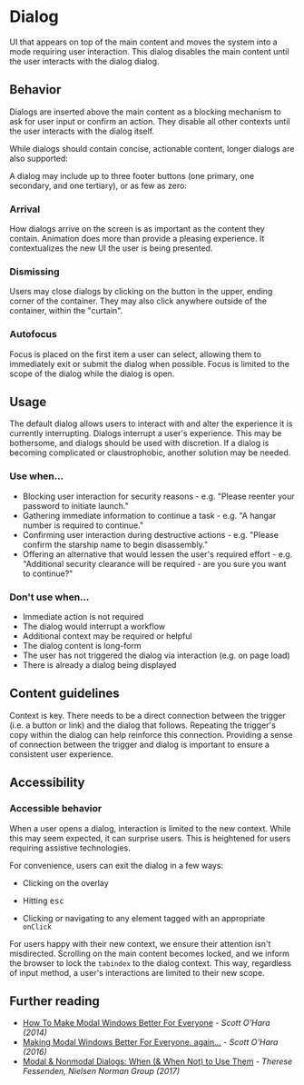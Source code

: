 
<Meta title="MUI Components/Dialog" anchor />

# Dialog

UI that appears on top of the main content and moves the system into a mode requiring user interaction. This dialog disables the main content until the user interacts with the dialog dialog.

## Behavior

Dialogs are inserted above the main content as a blocking mechanism to ask for user input or confirm an action. They disable all other contexts until the user interacts with the dialog itself.

<Canvas>
  <Story of={Stories.Default} />
</Canvas>

While dialogs should contain concise, actionable content, longer dialogs are also supported:

<Canvas>
  <Story of={Stories.Long} />
</Canvas>

A dialog may include up to three footer buttons (one primary, one secondary, and one tertiary), or as few as zero:

<Canvas>
  <Story of={Stories.NoButtons} />
</Canvas>

### Arrival

How dialogs arrive on the screen is as important as the content they contain. Animation does more than provide a pleasing experience. It contextualizes the new UI the user is being presented.

### Dismissing

Users may close dialogs by clicking on the button in the upper, ending corner of the container. They may also click anywhere outside of the container, within the "curtain".

### Autofocus

Focus is placed on the first item a user can select, allowing them to immediately exit or submit the dialog when possible. Focus is limited to the scope of the dialog while the dialog is open.

## Usage

The default dialog allows users to interact with and alter the experience it is currently interrupting. Dialogs interrupt a user's experience. This may be bothersome, and dialogs should be used with discretion. If a dialog is becoming complicated or claustrophobic, another solution may be needed.

### Use when...

- Blocking user interaction for security reasons - e.g. "Please reenter your password to initiate launch."
- Gathering immediate information to continue a task - e.g. "A hangar number is required to continue."
- Confirming user interaction during destructive actions - e.g. "Please confirm the starship name to begin disassembly."
- Offering an alternative that would lessen the user's required effort - e.g. "Additional security clearance will be required - are you sure you want to continue?"

### Don't use when...

- Immediate action is not required
- The dialog would interrupt a workflow
- Additional context may be required or helpful
- The dialog content is long-form
- The user has not triggered the dialog via interaction (e.g. on page load)
- There is already a dialog being displayed

## Content guidelines

Context is key. There needs to be a direct connection between the trigger (i.e. a button or link) and the dialog that follows. Repeating the trigger's copy within the dialog can help reinforce this connection. Providing a sense of connection between the trigger and dialog is important to ensure a consistent user experience.

## Accessibility

### Accessible behavior

When a user opens a dialog, interaction is limited to the new context. While this may seem expected, it can surprise users. This is heightened for users requiring assistive technologies.

For convenience, users can exit the dialog in a few ways:

- Clicking on the overlay

- Hitting <kbd>esc</kbd>

- Clicking or navigating to any element tagged with an appropriate `onClick`

For users happy with their new context, we ensure their attention isn't misdirected. Scrolling on the main content becomes locked, and we inform the browser to lock the `tabindex` to the dialog context. This way, regardless of input method, a user's interactions are limited to their new scope.

## Further reading

- [How To Make Modal Windows Better For Everyone](https://www.smashingmagazine.com/2014/09/making-modal-windows-better-for-everyone/) - <cite>Scott O'Hara (2014)</cite>
- [Making Modal Windows Better For Everyone, again...](https://www.scottohara.me/blog/2016/09/07/revised-modal-window.html) - <cite>Scott O'Hara (2016)</cite>
- [Modal & Nonmodal Dialogs: When (& When Not) to Use Them](https://www.nngroup.com/articles/modal-nonmodal-dialog/) - <cite>Therese Fessenden, Nielsen Norman Group (2017)</cite>
